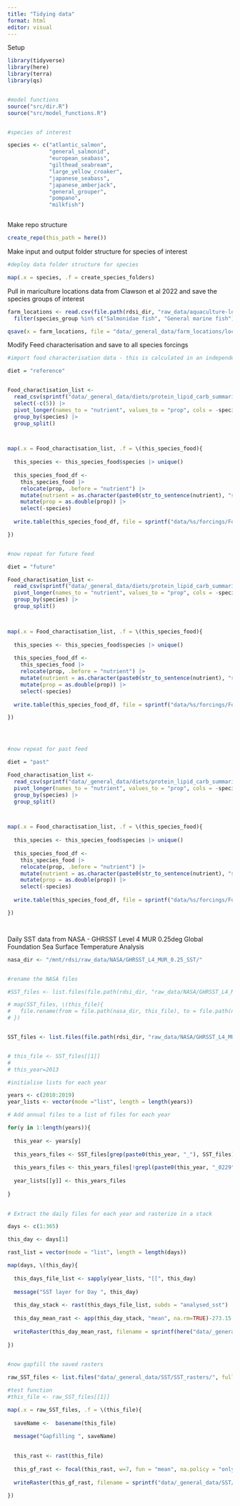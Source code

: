 ```yaml
---
title: "Tidying data"
format: html
editor: visual
---
```


Setup

```r

library(tidyverse)
library(here)
library(terra)
library(qs)


#model functions
source("src/dir.R")
source("src/model_functions.R")


#species of interest

species <- c("atlantic_salmon", 
             "general_salmonid", 
             "european_seabass", 
             "gilthead_seabream", 
             "large_yellow_croaker", 
             "japanese_seabass",
             "japanese_amberjack",
             "general_grouper",
             "pompano",
             "milkfish")



```

Make repo structure

```r

create_repo(this_path = here())


```

Make input and output folder structure for species of interest

```r


#deploy data folder structure for species 

map(.x = species, .f = create_species_folders)


```

Pull in mariculture locations data from Clawson et al 2022 and save the species groups of interest

```r


farm_locations <- read.csv(file.path(rdsi_dir, "raw_data/aquaculture-locations/all_marine_aquaculture_farms_sources_final.csv")) |> 
  filter(species_group %in% c("Salmonidae fish", "General marine fish"))

qsave(x = farm_locations, file = "data/_general_data/farm_locations/locations.qs") 

```

Modify Feed characterisation and save to all species forcings

```r


#import food characterisation data - this is calculated in an independent google drive document

diet = "reference"


Food_charactisation_list <- 
  read_csv(sprintf("data/_general_data/diets/protein_lipid_carb_summaries_%s.csv", diet)) |> 
  select(-c(5)) |> 
  pivot_longer(names_to = "nutrient", values_to = "prop", cols = -species) |> 
  group_by(species) |> 
  group_split()



map(.x = Food_charactisation_list, .f = \(this_species_food){
  
  this_species <- this_species_food$species |> unique()
  
  this_species_food_df <- 
    this_species_food |> 
    relocate(prop, .before = "nutrient") |> 
    mutate(nutrient = as.character(paste0(str_to_sentence(nutrient), "s"))) |> 
    mutate(prop = as.double(prop)) |> 
    select(-species)
  
  write.table(this_species_food_df, file = sprintf("data/%s/forcings/Food_characterization_%s.csv", this_species, diet), row.names = FALSE, col.names = FALSE, sep = ",")

})


#now repeat for future feed

diet = "future"

Food_charactisation_list <- 
  read_csv(sprintf("data/_general_data/diets/protein_lipid_carb_summaries_%s.csv", diet)) |> 
  pivot_longer(names_to = "nutrient", values_to = "prop", cols = -species) |> 
  group_by(species) |> 
  group_split()



map(.x = Food_charactisation_list, .f = \(this_species_food){
  
  this_species <- this_species_food$species |> unique()
  
  this_species_food_df <- 
    this_species_food |> 
    relocate(prop, .before = "nutrient") |> 
    mutate(nutrient = as.character(paste0(str_to_sentence(nutrient), "s"))) |> 
    mutate(prop = as.double(prop)) |> 
    select(-species)
  
  write.table(this_species_food_df, file = sprintf("data/%s/forcings/Food_characterization_%s.csv", this_species, diet), row.names = FALSE, col.names = FALSE, sep = ",")

})




#now repeat for past feed

diet = "past"

Food_charactisation_list <- 
  read_csv(sprintf("data/_general_data/diets/protein_lipid_carb_summaries_%s.csv", diet)) |> 
  pivot_longer(names_to = "nutrient", values_to = "prop", cols = -species) |> 
  group_by(species) |> 
  group_split()



map(.x = Food_charactisation_list, .f = \(this_species_food){
  
  this_species <- this_species_food$species |> unique()
  
  this_species_food_df <- 
    this_species_food |> 
    relocate(prop, .before = "nutrient") |> 
    mutate(nutrient = as.character(paste0(str_to_sentence(nutrient), "s"))) |> 
    mutate(prop = as.double(prop)) |> 
    select(-species)
  
  write.table(this_species_food_df, file = sprintf("data/%s/forcings/Food_characterization_%s.csv", this_species, diet), row.names = FALSE, col.names = FALSE, sep = ",")

})




```

Daily SST data from NASA - GHRSST Level 4 MUR 0.25deg Global Foundation Sea Surface Temperature Analysis

```r

nasa_dir <- "/mnt/rdsi/raw_data/NASA/GHRSST_L4_MUR_0.25_SST/"


#rename the NASA files 

#SST_files <- list.files(file.path(rdsi_dir, "raw_data/NASA/GHRSST_L4_MUR_0.25_SST"), full.names = FALSE, pattern = ".nc")

# map(SST_files, \(this_file){
#   file.rename(from = file.path(nasa_dir, this_file), to = file.path(nasa_dir, sub('^(.{4})(.*)$', '\\1_\\2',  this_file)))
# })


SST_files <- list.files(file.path(rdsi_dir, "raw_data/NASA/GHRSST_L4_MUR_0.25_SST"), full.names = TRUE, pattern = ".nc")


# this_file <- SST_files[[1]]
# 
# this_year=2013

#initialise lists for each year

years <- c(2010:2019)
year_lists <- vector(mode ="list", length = length(years))

# Add annual files to a list of files for each year

for(y in 1:length(years)){
  
  this_year <- years[y]
  
  this_years_files <- SST_files[grep(paste0(this_year, "_"), SST_files)]
  
  this_years_files <- this_years_files[!grepl(paste0(this_year, "_0229"), this_years_files)]
  
  year_lists[[y]] <- this_years_files
  
}
  

# Extract the daily files for each year and rasterize in a stack

days <- c(1:365)

this_day <- days[1]

rast_list = vector(mode = "list", length = length(days))

map(days, \(this_day){
  
  this_days_file_list <- sapply(year_lists, "[[", this_day)
  
  message("SST layer for Day ", this_day)
  
  this_day_stack <- rast(this_days_file_list, subds = "analysed_sst")
  
  this_day_mean_rast <- app(this_day_stack, "mean", na.rm=TRUE)-273.15
  
  writeRaster(this_day_mean_rast, filename = sprintf(here("data/_general_data/SST/SST_rasters/sst_nasa_mur_L4_0.25_mean2010-2019_day_%s.tif"), this_day))
  
})
  

#now gapfill the saved rasters

raw_SST_files <- list.files("data/_general_data/SST/SST_rasters/", full.names = TRUE)

#test function
#this_file <- raw_SST_files[[1]]

map(.x = raw_SST_files, .f = \(this_file){
  
  saveName <-  basename(this_file)
  
  message("Gapfilling ", saveName)

  
  this_rast <- rast(this_file)
  
  this_gf_rast <- focal(this_rast, w=7, fun = "mean", na.policy = "only")
  
  writeRaster(this_gf_rast, filename = sprintf("data/_general_data/SST/SST_gf_rasters/%s", saveName))
  
})




```
